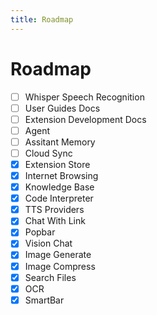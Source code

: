 ```yaml
---
title: Roadmap
---
```


# Roadmap


- [ ] Whisper Speech Recognition
- [ ] User Guides Docs
- [ ] Extension Development Docs
- [ ] Agent
- [ ] Assitant Memory
- [ ] Cloud Sync
- [x] Extension Store
- [x] Internet Browsing
- [x] Knowledge Base
- [x] Code Interpreter
- [x] TTS Providers
- [x] Chat With Link
- [x] Popbar
- [x] Vision Chat
- [x] Image Generate
- [x] Image Compress
- [x] Search Files
- [x] OCR
- [x] SmartBar
